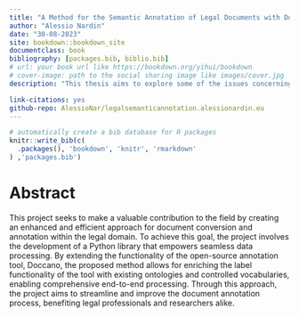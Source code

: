 ```yaml
---
title: "A Method for the Semantic Annotation of Legal Documents with Doccano"
author: "Alessio Nardin"
date: "30-08-2023"
site: bookdown::bookdown_site
documentclass: book
bibliography: [packages.bib, biblio.bib]
# url: your book url like https://bookdown.org/yihui/bookdown
# cover-image: path to the social sharing image like images/cover.jpg
description: "This thesis aims to explore some of the issues concerning the impact of Artificial Intelligence on innovation and specifically whether AI should be considered both as a General Purpose Technology and a research tool that can itself be used to increase the rate of innovation, also defined in the literature as a General Method of Invention. AI can both cause severe disruption in the economy and society and foster economic growth and development. After a historical and conceptual introduction of the mechanics of AI and a presentation of the institutions that regulate innovations (intellectual property rights), the work focus on the impact of AI on innovation, both through a qualitative analysis of the different ways and in which AI can be deployed and through the deployment of traditional and new indicators to detect GPTs in patent data."

link-citations: yes
github-repo: AlessioNar/legalsemanticannotation.alessionardin.eu
---
```


```r
# automatically create a bib database for R packages
knitr::write_bib(c(
  .packages(), 'bookdown', 'knitr', 'rmarkdown'
) ,'packages.bib')

```

# Abstract {#abstract .unnumbered}

This project seeks to make a valuable contribution to the field by creating an enhanced and efficient approach for document conversion and annotation within the legal domain. To achieve this goal, the project involves the development of a Python library that empowers seamless data processing. By extending the functionality of the open-source annotation tool, Doccano, the proposed method allows for enriching the label functionality of the tool with existing ontologies and controlled vocabularies, enabling comprehensive end-to-end processing. Through this approach, the project aims to streamline and improve the document annotation process, benefiting legal professionals and researchers alike.
